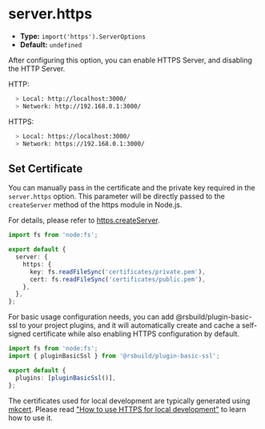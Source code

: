 # server.https

- **Type:** `import('https').ServerOptions`
- **Default:** `undefined`

After configuring this option, you can enable HTTPS Server, and disabling the HTTP Server.

HTTP:

```bash
  > Local: http://localhost:3000/
  > Network: http://192.168.0.1:3000/
```

HTTPS:

```bash
  > Local: https://localhost:3000/
  > Network: https://192.168.0.1:3000/
```

## Set Certificate

You can manually pass in the certificate and the private key required in the `server.https` option. This parameter will be directly passed to the `createServer` method of the https module in Node.js.

For details, please refer to [https.createServer](https://nodejs.org/api/https.html#https_https_createserver_options_requestlistener).

```ts
import fs from 'node:fs';

export default {
  server: {
    https: {
      key: fs.readFileSync('certificates/private.pem'),
      cert: fs.readFileSync('certificates/public.pem'),
    },
  },
};
```

For basic usage configuration needs, you can add @rsbuild/plugin-basic-ssl to your project plugins, and it will automatically create and cache a self-signed certificate while also enabling HTTPS configuration by default.

```ts
import fs from 'node:fs';
import { pluginBasicSsl } from '@rsbuild/plugin-basic-ssl';

export default {
  plugins: [pluginBasicSsl()],
};
```

The certificates used for local development are typically generated using [mkcert](https://github.com/FiloSottile/mkcert). Please read ["How to use HTTPS for local development"](https://web.dev/articles/how-to-use-local-https?hl=en) to learn how to use it.
